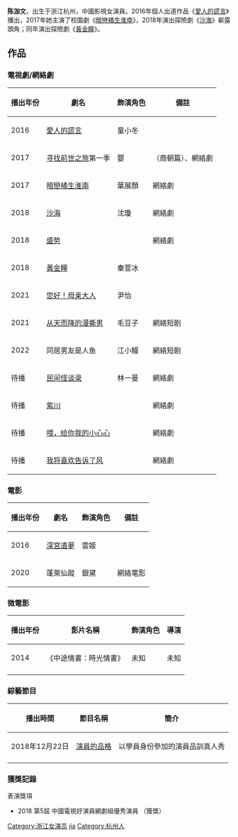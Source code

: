 {{BLP unsourced|time=2021-04-10T10:16:44+00:00}}
{{notability unreferenced|time=2020-12-01}}
{{藝人
| 姓名     = 陳泇文
| 綽號     = 
| 別名     = 陳雅婷
| 類型     = 女演員
| 圖片     = 
| 圖片簡介 = 
| 圖片尺寸 = 
| 本名     = 
| 羅馬拼音 = Chen Jia Wen
| 外文名   = Esther
| 出生日期 = {{birth_date_and_age|1995|1|3}}
| 出生地點 = {{CHN}}[[浙江省|浙江省]][[杭州市|杭州市]]
| 國籍     = {{PRC}}
| 民族     = [[漢族|漢族]]
| 語言     = [[漢語|漢語]]
| 母校     = 杭州華茂外國語學校、杭州市第九中學、同濟大學電影學院
| 職業     = [[演員|演員]]
| 唱片公司 =
| 代表作品 = [[沙海|沙海]]、[[黃金瞳|黃金瞳]]、[[愛人的謊言|愛人的謊言]]、[[暗恋橘生淮南_(网络剧)|暗戀橘生淮南]]
| 經紀公司 = 佳壹傳媒（2015年至今）
| 活躍年代 = 2015年至今
| 網站     =
| imdb     = 
}}
{{NoteTA|G1=Show}}
'''陈泇文'''{{BD|1995年|1月3日}}，出生于浙江杭州，中國影視女演員。2016年個人出道作品《[[愛人的謊言|愛人的謊言]]》播出，2017年她主演了校園劇《[[暗恋橘生淮南_(网络剧)|暗戀橘生淮南]]》，2018年演出探險劇《[[沙海|沙海]]》嶄露頭角；同年演出探險劇《[[黃金瞳|黃金瞳]]》。

==作品==
===電視劇/網絡劇===
{| class="wikitable"
|-
! 播出年份 !! 劇名  !! 飾演角色 !! 備註
|-
| 2016 || [[愛人的謊言|愛人的謊言]]   || 童小冬 ||
|-
| 2017 || [[寻找前世之旅|寻找前世之旅]]第一季 || 嬰 || （商朝篇）、網絡劇 
|-
| 2017 || [[暗恋橘生淮南_(网络剧)|暗戀橘生淮南]]   || 葉展顏 ||網絡劇
|-
| 2018 || [[沙海_(网络剧)|沙海]]  || 沈瓊 || 網絡劇
|-
| 2018 || [[盛势|盛势]]  ||  || 網絡劇
|-
| 2018 || [[黃金瞳|黃金瞳]]  || 秦萱冰 ||
|-
| 2021 || [[您好！母亲大人|您好！母亲大人]] || 尹怡 ||
|-
| 2021 || [[从天而降的漫撕男|从天而降的漫撕男]] || 毛豆子 ||網絡短剧
|-
| 2022|| 同居男友是人鱼|| 江小鳗 ||網絡短剧
|-
| 待播 || [[民间怪谈录|民间怪谈录]] ||林一曼 ||網絡劇
|-
| 待播 || [[紫川|紫川]] ||  ||網絡劇
|-
| 待播 || [[喂，给你我的小心心|喂，给你我的小心心]] || ||網絡劇
|-
| 待播 || [[我将喜欢告诉了风|我将喜欢告诉了风]] || ||網絡劇
|}

===電影===
{| class="wikitable"
|-
! 播出年份 !! 劇名!! 飾演角色 !! 備註
|-
| 2016 || [[深宮遺夢|深宮遺夢]]  || 雲姬 ||
|-
| 2020 || 蓬萊仙蹤  || 銀黛 ||網絡電影
|}

===微電影===
{| class="wikitable"
|-
! 播出年份 !! 影片名稱 !! 飾演角色 !! 導演 
|-
| 2014 || 《中途情書：時光情書》 || 未知 || 未知
|-
|}

===綜藝節目===
{| class="wikitable"
|-
! 播出時間 !! 節目名稱 !! 簡介 
|-
| 2018年12月22日 || [[演員的品格|演員的品格]] || 以學員身份參加的演員品訓真人秀
|-
|}

===獲獎記錄===
表演獎項
* 2018  第5屆  中國電視好演員網劇組優秀演員  （獲獎）   



{{DEFAULTSORT:chen jiawen}}
[[Category:浙江女演员|Category:浙江女演员]]
[[Category:陈姓|jia]]
[[Category:杭州人|Category:杭州人]]
{{china-enter-bio-stub}}